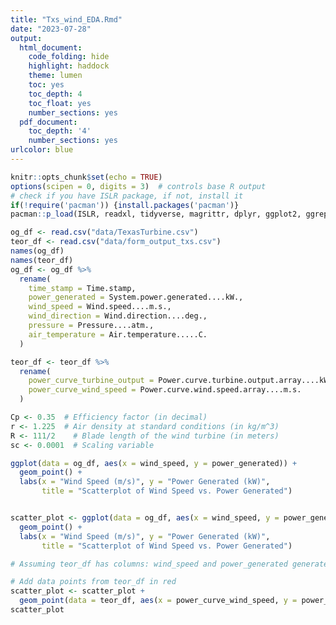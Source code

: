 ```yaml
---
title: "Txs_wind_EDA.Rmd"
date: "2023-07-28"
output:
  html_document:
    code_folding: hide
    highlight: haddock
    theme: lumen
    toc: yes
    toc_depth: 4
    toc_float: yes
    number_sections: yes
  pdf_document:
    toc_depth: '4'
    number_sections: yes
urlcolor: blue
---
```


```r
knitr::opts_chunk$set(echo = TRUE)
options(scipen = 0, digits = 3)  # controls base R output
# check if you have ISLR package, if not, install it
if(!require('pacman')) {install.packages('pacman')}
pacman::p_load(ISLR, readxl, tidyverse, magrittr, dplyr, ggplot2, ggrepel, data.table, lubridate, ggpubr, patchwork)
```



```r
og_df <- read.csv("data/TexasTurbine.csv")
teor_df <- read.csv("data/form_output_txs.csv")
names(og_df)
names(teor_df)
og_df <- og_df %>%
  rename(
    time_stamp = Time.stamp,
    power_generated = System.power.generated....kW.,
    wind_speed = Wind.speed....m.s.,
    wind_direction = Wind.direction....deg.,
    pressure = Pressure....atm.,
    air_temperature = Air.temperature.....C.
  )

teor_df <- teor_df %>%
  rename(
    power_curve_turbine_output = Power.curve.turbine.output.array....kW.,
    power_curve_wind_speed = Power.curve.wind.speed.array....m.s.
  )

Cp <- 0.35  # Efficiency factor (in decimal)
r <- 1.225  # Air density at standard conditions (in kg/m^3)
R <- 111/2    # Blade length of the wind turbine (in meters)
sc <- 0.0001  # Scaling variable

ggplot(data = og_df, aes(x = wind_speed, y = power_generated)) +
  geom_point() +
  labs(x = "Wind Speed (m/s)", y = "Power Generated (kW)",
       title = "Scatterplot of Wind Speed vs. Power Generated")


scatter_plot <- ggplot(data = og_df, aes(x = wind_speed, y = power_generated)) +
  geom_point() +
  labs(x = "Wind Speed (m/s)", y = "Power Generated (kW)",
       title = "Scatterplot of Wind Speed vs. Power Generated")

# Assuming teor_df has columns: wind_speed and power_generated generated by a formula

# Add data points from teor_df in red
scatter_plot <- scatter_plot +
  geom_point(data = teor_df, aes(x = power_curve_wind_speed, y = power_curve_turbine_output), color = "red")
scatter_plot


```
